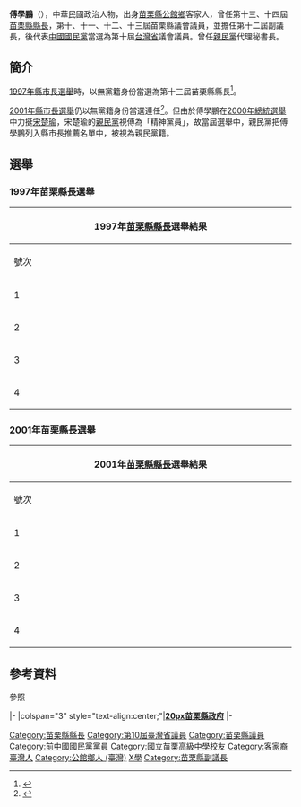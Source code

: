 {{Infobox_officeholder
| name = 傅學鵬
| image name =
| width = 
| now = 中華民國（台灣）政治人士 
| period = 
| Sex = 男 
| Native place = [[苗栗縣|苗栗縣]]
| date of birth = {{Birth date and age|1951|4|4}}
| place of birth = {{ROC}}[[臺灣省|臺灣省]][[苗栗縣|苗栗縣]][[公館鄉_(臺灣)|公館鄉]]
| party = {{Pfp}}<br>{{Nonp}}（1997年－？年）
| otherparty = 
| educate = 
*[[國立苗栗高級中學|臺灣省立苗栗高級中學]]畢業
| past = 
*苗栗縣公館鄉輔導中心主任
*苗栗縣議會第十、十一、十二屆議員、第十二屆副議長
*第十屆台灣省議會議員（{{Kmt|19px}}）<br><span style="color: blue;">(1994年-1997年)</span> 
*[[File:Flag_of_Miaoli_County.svg|25px]]苗栗縣第13屆縣長（無黨籍）<br><span style="color: blue;">(1997年-2001年)</span> 
*[[File:Flag_of_Miaoli_County.svg|25px]]苗栗縣第14屆縣長（無黨籍）<br><span style="color: blue;">(2001年-2005年)</span>
*親民黨苗栗縣黨部服務處處長
*[[親民黨秘書長|親民黨秘書長]]（代理）
}}
'''傅學鵬'''（{{bd|1951年|4月4日|catIdx=F傅}}），中華民國政治人物，出身[[苗栗縣|苗栗縣]][[公館鄉_(臺灣)|公館鄉]]客家人，曾任第十三、十四屆[[苗栗縣縣長|苗栗縣縣長]]，第十、十一、十二、十三屆苗栗縣議會議員，並擔任第十二屆副議長，後代表[[中國國民黨|中國國民黨]]當選為第十屆[[台灣省|台灣省]]議會議員。曾任[[親民黨|親民黨]]代理秘書長。

==簡介==
[[1997年中華民國縣市長選舉|1997年縣市長選舉]]時，以無黨籍身份當選為第十三屆苗栗縣縣長<ref>{{Cite web |url=http://www.tpa.gov.tw/big5/Councilor/Councilor_view.asp?id=318&cid=2&urlID=20 |title=臺灣省諮議會議員簡介 傅學鵬 |accessdate=2008-08-23 |archive-date=2014-12-22 |archive-url=https://web.archive.org/web/20141222090443/http://www.tpa.gov.tw/big5/Councilor/Councilor_view.asp?id=318&cid=2&urlID=20 |dead-url=no }}</ref>。

[[2001年中華民國縣市長選舉|2001年縣市長選舉]]仍以無黨籍身份當選連任<ref>{{Cite web |url=http://210.69.23.140/vote3.asp?pass1=F2001A0000000000aaa |title=《第14屆 縣（市）長選舉 候選人得票概況》，選舉資料庫網站 |accessdate=2008-08-23 |archive-date=2007-09-28 |archive-url=https://web.archive.org/web/20070928170145/http://210.69.23.140/vote3.asp?pass1=F2001A0000000000aaa |dead-url=no }}</ref>。但由於傅學鵬在[[2000年中華民國總統選舉|2000年總統選舉]]中力挺[[宋楚瑜|宋楚瑜]]，宋楚瑜的[[親民黨|親民黨]]視傅為「精神黨員」，故當屆選舉中，親民黨把傅學鵬列入縣市長推薦名單中，被視為親民黨籍。
==選舉==
===1997年苗栗縣長選舉===
{|class="wikitable collapsible" style="text-align:center"
|-
! colspan="7" width=620px|1997年[[苗栗縣縣長|苗栗縣縣長]]選舉結果
|-
!width=35|號次
!width=55| 候選人
!width=120| 政黨
!width=75| 得票數
!width=75| 得票率
!width=49| 當選標記
|- align=middle
|1||[[傅學鵬|傅學鵬]]||{{Nonp}}||style="border-left:4px solid #000000;" align="right"|153,528
|align="right"|54.8%
|align="center"|[[File:Vote1.svg|20px]]
|-
|2||[[何智輝|何智輝]]||{{kmt}}||style="border-left:4px solid #000099;"  align="right"|99,109
|align="right"|35.4%
|align="center"|
|-
|3||[[黃達業|黃達業]]||{{np}}||style="border-left:4px solid #000000;" align="right"|15,871
|align="right"|5.7%
|align="center"|
|-
|4||[[徐進榮|徐進榮]]||{{dpp}}||style="border-left:4px solid #1B9431;" align="right"|11,678
|align="right"|4.2%
|align="center"|
|}

===2001年苗栗縣長選舉===
{|class="wikitable collapsible" style="text-align:center"
|-
! colspan="7" width=620px|2001年[[苗栗縣縣長|苗栗縣縣長]]選舉結果
|-
!width=35|號次
!width=55| 候選人
!width=120| 政黨
!width=75| 得票數
!width=75| 得票率
!width=49| 當選標記
|-
|1||[[魏早炳|魏早炳]]||{{DPP}}||style="border-left:4px solid #1B9431;" align="right"|61,742
|align="right"|23.55%
|align="center"|
|-
|2||[[傅學鵬|傅學鵬]]||{{Nonp}}||style="border-left:4px solid #000000;" align="right"|135,786
|align="right"|51.80%
|align="center"|[[File:Vote1.svg|20px]]
|-
|3||[[李佳穆|李佳穆]]||{{Nonp}}||style="border-left:4px solid #000000;" align="right"|2,016
|align="right"|0.77%
|align="center"|
|-
|4||[[徐享崑|徐享崑]]||{{KMT}}||style="border-left:4px solid #000099;" align="right"|62,613
|align="right"|23.88%
|align="center"|
|}

==參考資料==
;參照
{{reflist}}

{{start box}}
{{s-gov|roc}}
|-
|colspan="3" style="text-align:center;"|'''[[file:Emblem_of_Miaoli_County.svg|20px]][[苗栗縣政府|苗栗縣政府]]'''
|-
{{s-before|[[何智輝|何智輝]]}}
{{s-title|[[苗栗縣縣長|苗栗縣縣長]]<br><small>第十三、十四屆<br>1997年12月20日－2005年12月20日}}
{{s-after|[[劉政鴻|劉政鴻]]}}
{{end box}}
<div class="references-small">
<references />
</div>

{{DEFAULTSORT:Fu傅}}
[[Category:苗栗縣縣長|Category:苗栗縣縣長]]
[[Category:第10屆臺灣省議員|Category:第10屆臺灣省議員]]
[[Category:苗栗縣議員|Category:苗栗縣議員]]
[[Category:前中國國民黨黨員|Category:前中國國民黨黨員]]
[[Category:國立苗栗高級中學校友|Category:國立苗栗高級中學校友]]
[[Category:客家裔臺灣人|Category:客家裔臺灣人]]
[[Category:公館鄉人_(臺灣)|Category:公館鄉人 (臺灣)]]
[[Category:傅姓|X學]]
[[Category:苗栗縣副議長|Category:苗栗縣副議長]]